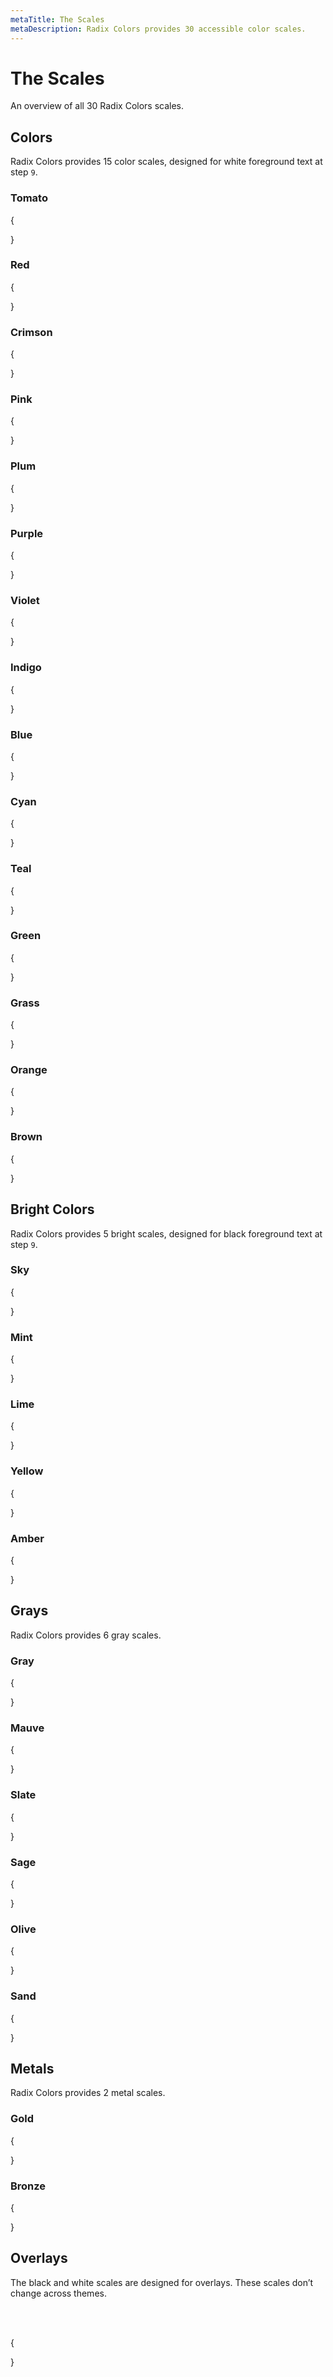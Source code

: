 ```yaml
---
metaTitle: The Scales
metaDescription: Radix Colors provides 30 accessible color scales.
---
```


# The Scales

<Description>An overview of all 30 Radix Colors scales.</Description>

## Colors

Radix Colors provides 15 color scales, designed for white foreground text at step `9`.

### Tomato

{

<ColorScaleGroup>
  <ColorScale label="tomato" name="tomato" />
  <ColorScale label="tomatoA" name="tomatoA" />
  <ColorScale label="tomatoDark" name="tomatoDark" />
  <ColorScale label="tomatoDarkA" name="tomatoDarkA" />
</ColorScaleGroup>

}

### Red

{

<ColorScaleGroup>
  <ColorScale label="red" name="red" />
  <ColorScale label="redA" name="redA" />
  <ColorScale label="redDark" name="redDark" />
  <ColorScale label="redDarkA" name="redDarkA" />
</ColorScaleGroup>

}

### Crimson

{

<ColorScaleGroup>
  <ColorScale label="crimson" name="crimson" />
  <ColorScale label="crimsonA" name="crimsonA" />
  <ColorScale label="crimsonDark" name="crimsonDark" />
  <ColorScale label="crimsonDarkA" name="crimsonDarkA" />
</ColorScaleGroup>
}

### Pink

{

<ColorScaleGroup>
  <ColorScale label="pink" name="pink" />
  <ColorScale label="pinkA" name="pinkA" />
  <ColorScale label="pinkDark" name="pinkDark" />
  <ColorScale label="pinkDarkA" name="pinkDarkA" />
</ColorScaleGroup>

}

### Plum

{

<ColorScaleGroup>
  <ColorScale label="plum" name="plum" />
  <ColorScale label="plumA" name="plumA" />
  <ColorScale label="plumDark" name="plumDark" />
  <ColorScale label="plumDarkA" name="plumDarkA" />
</ColorScaleGroup>

}

### Purple

{

<ColorScaleGroup>
  <ColorScale label="purple" name="purple" />
  <ColorScale label="purpleA" name="purpleA" />
  <ColorScale label="purpleDark" name="purpleDark" />
  <ColorScale label="purpleDarkA" name="purpleDarkA" />
</ColorScaleGroup>
}

### Violet

{

<ColorScaleGroup>
  <ColorScale label="violet" name="violet" />
  <ColorScale label="violetA" name="violetA" />
  <ColorScale label="violetDark" name="violetDark" />
  <ColorScale label="violetDarkA" name="violetDarkA" />
</ColorScaleGroup>
}

### Indigo

{

<ColorScaleGroup>
  <ColorScale label="indigo" name="indigo" />
  <ColorScale label="indigoA" name="indigoA" />
  <ColorScale label="indigoDark" name="indigoDark" />
  <ColorScale label="indigoDarkA" name="indigoDarkA" />
</ColorScaleGroup>
}

### Blue

{

<ColorScaleGroup>
  <ColorScale label="blue" name="blue" />
  <ColorScale label="blueA" name="blueA" />
  <ColorScale label="blueDark" name="blueDark" />
  <ColorScale label="blueDarkA" name="blueDarkA" />
</ColorScaleGroup>
}

### Cyan

{

<ColorScaleGroup>
  <ColorScale label="cyan" name="cyan" />
  <ColorScale label="cyanA" name="cyanA" />
  <ColorScale label="cyanDark" name="cyanDark" />
  <ColorScale label="cyanDarkA" name="cyanDarkA" />
</ColorScaleGroup>
}

### Teal

{

<ColorScaleGroup>
  <ColorScale label="teal" name="teal" />
  <ColorScale label="tealA" name="tealA" />
  <ColorScale label="tealDark" name="tealDark" />
  <ColorScale label="tealDarkA" name="tealDarkA" />
</ColorScaleGroup>

}

### Green

{

<ColorScaleGroup>
  <ColorScale label="green" name="green" />
  <ColorScale label="greenA" name="greenA" />
  <ColorScale label="greenDark" name="greenDark" />
  <ColorScale label="greenDarkA" name="greenDarkA" />
</ColorScaleGroup>

}

### Grass

{

<ColorScaleGroup>
  <ColorScale label="grass" name="grass" />
  <ColorScale label="grassA" name="grassA" />
  <ColorScale label="grassDark" name="grassDark" />
  <ColorScale label="grassDarkA" name="grassDarkA" />
</ColorScaleGroup>
}

### Orange

{

<ColorScaleGroup>
  <ColorScale label="orange" name="orange" />
  <ColorScale label="orangeA" name="orangeA" />
  <ColorScale label="orangeDark" name="orangeDark" />
  <ColorScale label="orangeDarkA" name="orangeDarkA" />
</ColorScaleGroup>

}

### Brown

{

<ColorScaleGroup>
  <ColorScale label="brown" name="brown" />
  <ColorScale label="brownA" name="brownA" />
  <ColorScale label="brownDark" name="brownDark" />
  <ColorScale label="brownDarkA" name="brownDarkA" />
</ColorScaleGroup>

}

## Bright Colors

Radix Colors provides 5 bright scales, designed for black foreground text at step `9`.

### Sky

{

<ColorScaleGroup>
  <ColorScale label="sky" name="sky" />
  <ColorScale label="skyA" name="skyA" />
  <ColorScale label="skyDark" name="skyDark" />
  <ColorScale label="skyDarkA" name="skyDarkA" />
</ColorScaleGroup>

}

### Mint

{

<ColorScaleGroup>
  <ColorScale label="mint" name="mint" />
  <ColorScale label="mintA" name="mintA" />
  <ColorScale label="mintDark" name="mintDark" />
  <ColorScale label="mintDarkA" name="mintDarkA" />
</ColorScaleGroup>

}

### Lime

{

<ColorScaleGroup>
  <ColorScale label="lime" name="lime" />
  <ColorScale label="limeA" name="limeA" />
  <ColorScale label="limeDark" name="limeDark" />
  <ColorScale label="limeDarkA" name="limeDarkA" />
</ColorScaleGroup>
}

### Yellow

{

<ColorScaleGroup>
  <ColorScale label="yellow" name="yellow" />
  <ColorScale label="yellowA" name="yellowA" />
  <ColorScale label="yellowDark" name="yellowDark" />
  <ColorScale label="yellowDarkA" name="yellowDarkA" />
</ColorScaleGroup>

}

### Amber

{

<ColorScaleGroup>
  <ColorScale label="amber" name="amber" />
  <ColorScale label="amberA" name="amberA" />
  <ColorScale label="amberDark" name="amberDark" />
  <ColorScale label="amberDarkA" name="amberDarkA" />
</ColorScaleGroup>

}

## Grays

Radix Colors provides 6 gray scales.

### Gray

{

<ColorScaleGroup>
  <ColorScale label="gray" name="gray" />
  <ColorScale label="grayA" name="grayA" />
  <ColorScale label="grayDark" name="grayDark" />
  <ColorScale label="grayDarkA" name="grayDarkA" />
</ColorScaleGroup>

}

### Mauve

{

<ColorScaleGroup>
  <ColorScale label="mauve" name="mauve" />
  <ColorScale label="mauveA" name="mauveA" />
  <ColorScale label="mauveDark" name="mauveDark" />
  <ColorScale label="mauveDarkA" name="mauveDarkA" />
</ColorScaleGroup>
}

### Slate

{

<ColorScaleGroup>
  <ColorScale label="slate" name="slate" />
  <ColorScale label="slateA" name="slateA" />
  <ColorScale label="slateDark" name="slateDark" />
  <ColorScale label="slateDarkA" name="slateDarkA" />
</ColorScaleGroup>

}

### Sage

{

<ColorScaleGroup>
  <ColorScale label="sage" name="sage" />
  <ColorScale label="sageA" name="sageA" />
  <ColorScale label="sageDark" name="sageDark" />
  <ColorScale label="sageDarkA" name="sageDarkA" />
</ColorScaleGroup>

}

### Olive

{

<ColorScaleGroup>
  <ColorScale label="olive" name="olive" />
  <ColorScale label="oliveA" name="oliveA" />
  <ColorScale label="oliveDark" name="oliveDark" />
  <ColorScale label="oliveDarkA" name="oliveDarkA" />
</ColorScaleGroup>
}

### Sand

{

<ColorScaleGroup>
  <ColorScale label="sand" name="sand" />
  <ColorScale label="sandA" name="sandA" />
  <ColorScale label="sandDark" name="sandDark" />
  <ColorScale label="sandDarkA" name="sandDarkA" />
</ColorScaleGroup>

}

## Metals

Radix Colors provides 2 metal scales.

### Gold

{

<ColorScaleGroup>
  <ColorScale label="gold" name="gold" />
  <ColorScale label="goldA" name="goldA" />
  <ColorScale label="goldDark" name="goldDark" />
  <ColorScale label="goldDarkA" name="goldDarkA" />
</ColorScaleGroup>

}

### Bronze

{

<ColorScaleGroup>
  <ColorScale label="bronze" name="bronze" />
  <ColorScale label="bronzeA" name="bronzeA" />
  <ColorScale label="bronzeDark" name="bronzeDark" />
  <ColorScale label="bronzeDarkA" name="bronzeDarkA" />
</ColorScaleGroup>

}

## Overlays

The black and white scales are designed for overlays. These scales don’t change across themes.

<br />
<br />

{

<ColorScaleGroup>
  <ColorScale label="blackA" name="blackA" />
  <ColorScale label="whiteA" name="whiteA" />
</ColorScaleGroup>

}
